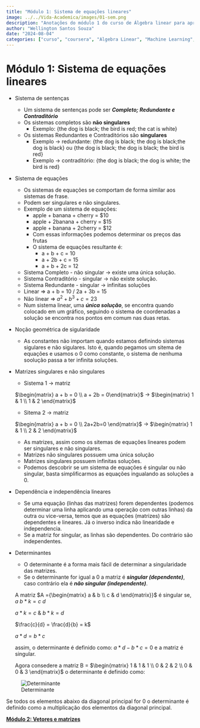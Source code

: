 ```yaml
---
title: "Módulo 1: Sistema de equações lineares"
image: ../../Vida-Academica/images/01-sem.png
description: "Anotações do módulo 1 do curso de Álgebra linear para aprendizado de máquina e ciência de dados"
author: "Wellington Santos Souza"
date: "2024-08-04"
categories: ["curso", "coursera", "Algebra Linear", "Machine Learning", "Data Science", "Deep Learning", "Python", "R", "Algebra Linear"]
---
```


# Módulo 1: Sistema de equações lineares

- Sistema de sentenças
    - Um sistema de sentenças pode ser ***Completo; Redundante e Contraditório***
    - Os sistemas completos são **não singulares**
        - Exemplo: {the dog is black; the bird is red; the cat is white}
    - Os sistemas Redundantes e Contraditórios são **singulares**
        - Exemplo → redundante: {the dog is black; the dog is black;the dog is black} ou {the dog is black; the dog is black; the bird is red}
        - Exemplo → contraditório: {the dog is black; the dog is white; the bird is red}
    
- Sistema de equações
    - Os sistemas de equações se comportam de forma similar aos sistemas de frase.
    - Podem ser singulares e não singulares.
    - Exemplo de um sistema de equações:
        - apple + banana + cherry = $10
        - apple + 2banana + cherry = $15
        - apple + banana + 2cherry = $12
        - Com essas informações podemos determinar os preços das frutas
        - O sistema de equações resultante é:
            - a + b + c = 10
            - a + 2b + c = 15
            - a + b + 2c = 12
    - Sistema Completo - não singular → existe uma única solução.
    - Sistema Contraditório - singular → não existe solução.
    - Sistema Redundante - singular → infinitas soluções
    - Linear ⇒ a + b = 10 / 2a + 3b = 15
    - Não linear ⇒ $a^2 + b^3 + c = 23$
    - Num sistema linear, uma ***única solução***, se encontra quando colocado em um gráfico, seguindo o sistema de coordenadas a solução se encontra nos pontos em comum nas duas retas.
- Noção geométrica de sigularidade
    - As constantes não importam quando estamos definindo sistemas sigulares e não sigulares. Isto é, quando pegamos um sitema de equações e usamos o 0 como constante, o sistema de nenhuma soolução passa a ter infinita soluções.
- Matrizes singulares e não singulares
    - Sistema 1  → matriz
    
    $\begin{matrix} a + b = 0 \\ a + 2b = 0\end{matrix}$  →  $\begin{matrix} 1 & 1 \\ 1 & 2 \end{matrix}$
    
    - Sitema 2 → matriz
    
     $\begin{matrix} a + b = 0 \\ 2a+2b=0 \end{matrix}$ → $\begin{matrix} 1 & 1 \\ 2 & 2 \end{matrix}$
    
    - As matrizes, assim como os sitemas de equações lineares podem ser singulares e não singulares.
    - Matrizes não singulares possuem uma única solução
    - Matrizes singulares possuem infinitas soluções.
    - Podemos descobrir se um sistema de equações é singular ou não singular, basta simplificarmos as equações ingualando as soluções a 0.
    
- Dependência e independência lineares
    - Se uma equação (linhas das matrizes) forem dependentes (podemos determinar uma linha aplicando uma operação com outras linhas) da outra ou vice-versa, temos que as equações (matrizes) são dependentes e lineares. Já o inverso indica não linearidade e independencia.
    - Se a matriz for singular, as linhas são dependentes. Do contrário são independentes.
- Determinantes
    - O determinante é a forma mais fácil de determinar a singularidade das matrizes.
    - Se o determinante for igual a 0 a matriz é ***singular (dependente)***, caso contrário ela é ***não singular (independente)***.
    
    A matriz $A ={\begin{matrix} a & b \\ c & d \end{matrix}}$ é singular se, $a~b*k = c~d$
    
    $a*k = c$  & $b*k = d$
    
    $\frac{c}{d} = \frac{d}{b} = k$ 
    
    $a*d = b*c$
    
    assim, o determinante é definido como: $a*d - b*c = 0$ e  a matriz é singular.
    
    Agora consedere a matriz B = $\begin{matrix} 1 & 1 & 1 \\ 0 &  2 & 2 \\ 0 & 0 & 3 \end{matrix}$ o determinante é definido como:
    
![Determinante](../images/02-det.png)

    
Se todos os elementos abaixo da diagonal principal for 0 o determinante é definido como a multiplicação dos elementos da diagonal principal.
    

    
**[Módulo 2: Vetores e matrizes](02-mod-vetores-matrizes.qmd)**
    